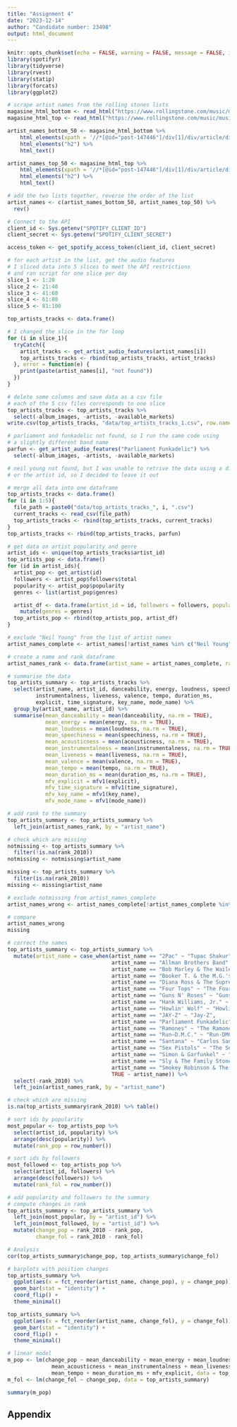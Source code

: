 ```yaml
---
title: "Assignment 4"
date: "2023-12-14"
author: "Candidate number: 23498"
output: html_document
---
```

<style>
body {
text-align: justify}
</style>
```r
knitr::opts_chunk$set(echo = FALSE, warning = FALSE, message = FALSE, include = FALSE)
library(spotifyr)
library(tidyverse)
library(rvest)
library(statip)
library(forcats)
library(ggplot2)
```

```r
# scrape artist names from the rolling stones lists
magasine_html_bottom <- read_html("https://www.rollingstone.com/music/music-lists/100-greatest-artists-147446")
magasine_html_top <- read_html("https://www.rollingstone.com/music/music-lists/100-greatest-artists-147446/the-band-2-88489/")

artist_names_bottom_50 <- magasine_html_bottom %>%
    html_elements(xpath = '//*[@id="post-147446"]/div[1]/div/article/div[3]') %>% 
    html_elements("h2") %>% 
    html_text()

artist_names_top_50 <- magasine_html_top %>%
    html_elements(xpath = '//*[@id="post-147446"]/div[1]/div/article/div[3]') %>% 
    html_elements("h2") %>% 
    html_text()

# add the two lists together, reverse the order of the list
artist_names <- c(artist_names_bottom_50, artist_names_top_50) %>% 
  rev()
```

```r
# Connect to the API
client_id <- Sys.getenv("SPOTIFY_CLIENT_ID")
client_secret <- Sys.getenv("SPOTIFY_CLIENT_SECRET")

access_token <- get_spotify_access_token(client_id, client_secret)

# for each artist in the list, get the audio features
# I sliced data into 5 slices to meet the API restrictions 
# and ran script for one slice per day
slice_1 <- 1:20
slice_2 <- 21:40
slice_3 <- 41:60
slice_4 <- 61:80
slice_5 <- 81:100

top_artists_tracks <- data.frame()

# I changed the slice in the for loop 
for (i in slice_1){
  tryCatch({
    artist_tracks <- get_artist_audio_features(artist_names[i])
    top_artists_tracks <- rbind(top_artists_tracks, artist_tracks)
  }, error = function(e) {
    print(paste(artist_names[i], "not found"))
  })
}

# delete some columns and save data as a csv file
# each of the 5 csv files corresponds to one slice
top_artists_tracks <- top_artists_tracks %>% 
  select(-album_images, -artists, -available_markets)
write.csv(top_artists_tracks, "data/top_artists_tracks_1.csv", row.names = FALSE)

# parliament and funkadelic not found, so I run the same code using
# a slightly different band name
parfun <- get_artist_audio_features("Parliament Funkadelic") %>% 
  select(-album_images, -artists, -available_markets)

# neil young not found, but I was unable to retrive the data using a different name
# or the artist id, so I decided to leave it out

# merge all data into one dataframe
top_artists_tracks <- data.frame()
for (i in 1:5){
  file_path = paste0("data/top_artists_tracks_", i, ".csv")
  current_tracks <- read_csv(file_path)
  top_artists_tracks <- rbind(top_artists_tracks, current_tracks)
}
top_artists_tracks <- rbind(top_artists_tracks, parfun)

# get data on artist popularity and genre
artist_ids <- unique(top_artists_tracks$artist_id)
top_artists_pop <- data.frame()
for (id in artist_ids){
  artist_pop <- get_artist(id)
  followers <- artist_pop$followers$total
  popularity <- artist_pop$popularity
  genres <- list(artist_pop$genres)

  artist_df <- data.frame(artist_id = id, followers = followers, popularity = popularity) %>% 
    mutate(genres = genres)
  top_artists_pop <- rbind(top_artists_pop, artist_df)
}
```

```r
# exclude "Neil Young" from the list of artist names
artist_names_complete <- artist_names[!artist_names %in% c("Neil Young")]

# create a name and rank dataframe
artist_names_rank <- data.frame(artist_name = artist_names_complete, rank_2010 = 1:99)

# summarise the data 
top_artists_summary <- top_artists_tracks %>% 
  select(artist_name, artist_id, danceability, energy, loudness, speechiness, acousticness,
         instrumentalness, liveness, valence, tempo, duration_ms,
         explicit, time_signature, key_name, mode_name) %>%
  group_by(artist_name, artist_id) %>%
  summarise(mean_danceability = mean(danceability, na.rm = TRUE),
            mean_energy = mean(energy, na.rm = TRUE),
            mean_loudness = mean(loudness, na.rm = TRUE),
            mean_speechiness = mean(speechiness, na.rm = TRUE),
            mean_acousticness = mean(acousticness, na.rm = TRUE),
            mean_instrumentalness = mean(instrumentalness, na.rm = TRUE),
            mean_liveness = mean(liveness, na.rm = TRUE),
            mean_valence = mean(valence, na.rm = TRUE),
            mean_tempo = mean(tempo, na.rm = TRUE),
            mean_duration_ms = mean(duration_ms, na.rm = TRUE),
            mfv_explicit = mfv1(explicit),
            mfv_time_signature = mfv1(time_signature),
            mfv_key_name = mfv1(key_name),
            mfv_mode_name = mfv1(mode_name))

# add rank to the summary
top_artists_summary <- top_artists_summary %>% 
  left_join(artist_names_rank, by = "artist_name")

# check which are missing
notmissing <- top_artists_summary %>% 
  filter(!is.na(rank_2010))
notmissing <- notmissing$artist_name

missing <- top_artists_summary %>% 
  filter(is.na(rank_2010))
missing <- missing$artist_name

# exclude notmissing from artist_names_complete
artist_names_wrong <- artist_names_complete[!artist_names_complete %in% notmissing]

# compare
artist_names_wrong
missing

# correct the names
top_artists_summary <- top_artists_summary %>% 
  mutate(artist_name = case_when(artist_name == "2Pac" ~ "Tupac Shakur", 
                                 artist_name == "Allman Brothers Band" ~ "The Allman Brothers Band", 
                                 artist_name == "Bob Marley & The Wailers" ~ "Bob Marley",
                                 artist_name == "Booker T. & the M.G.'s" ~  "Booker T. and the MGs",
                                 artist_name == "Diana Ross & The Supremes" ~ "Diana Ross and the Supremes",
                                 artist_name == "Four Tops" ~ "The Four Tops",
                                 artist_name == "Guns N' Roses" ~ "Guns n’ Roses",
                                 artist_name == "Hank Williams, Jr." ~ "Hank Williams",
                                 artist_name == "Howlin' Wolf" ~ "Howlin’ Wolf",
                                 artist_name == "JAY-Z" ~ "Jay-Z",
                                 artist_name == "Parliament Funkadelic" ~ "Parliament and Funkadelic",
                                 artist_name == "Ramones" ~ "The Ramones",
                                 artist_name == "Run–D.M.C." ~ "Run-DMC",
                                 artist_name == "Santana" ~ "Carlos Santana",
                                 artist_name == "Sex Pistols" ~ "The Sex Pistols",
                                 artist_name == "Simon & Garfunkel" ~ "Simon and Garfunkel",
                                 artist_name == "Sly & The Family Stone" ~ "Sly and the Family Stone",
                                 artist_name == "Smokey Robinson & The Miracles" ~ "Smokey Robinson and the Miracles",
                                 TRUE ~ artist_name)) %>% 
  select(-rank_2010) %>% 
  left_join(artist_names_rank, by = "artist_name")

# check which are missing
is.na(top_artists_summary$rank_2010) %>% table()

# sort ids by popularity
most_popular <- top_artists_pop %>% 
  select(artist_id, popularity) %>%
  arrange(desc(popularity)) %>% 
  mutate(rank_pop = row_number())

# sort ids by followers
most_followed <- top_artists_pop %>% 
  select(artist_id, followers) %>%
  arrange(desc(followers)) %>% 
  mutate(rank_fol = row_number())

# add popularity and followers to the summary
# compute changes in rank
top_artists_summary <- top_artists_summary %>% 
  left_join(most_popular, by = "artist_id") %>% 
  left_join(most_followed, by = "artist_id") %>% 
  mutate(change_pop = rank_2010 - rank_pop,
         change_fol = rank_2010 - rank_fol)
```

```r
# Analysis
cor(top_artists_summary$change_pop, top_artists_summary$change_fol)

# barplots with position changes
top_artists_summary %>%
  ggplot(aes(x = fct_reorder(artist_name, change_pop), y = change_pop)) +
  geom_bar(stat = "identity") + 
  coord_flip() + 
  theme_minimal()

top_artists_summary %>%
  ggplot(aes(x = fct_reorder(artist_name, change_fol), y = change_fol)) +
  geom_bar(stat = "identity") + 
  coord_flip() + 
  theme_minimal()

# linear model
m_pop <- lm(change_pop ~ mean_danceability + mean_energy + mean_loudness + mean_speechiness + 
              mean_acousticness + mean_instrumentalness + mean_liveness + mean_valence +
              mean_tempo + mean_duration_ms + mfv_explicit, data = top_artists_summary)
m_fol <- lm(change_fol ~ change_pop, data = top_artists_summary)

summary(m_pop)
```
## Appendix

```r
```